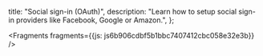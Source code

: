   title: "Social sign-in (OAuth)",
  description: "Learn how to setup social sign-in providers like Facebook, Google or Amazon.",
};






<Fragments fragments={{js: js6b906cdbf5b1bbc7407412cbc058e32e3b}} />